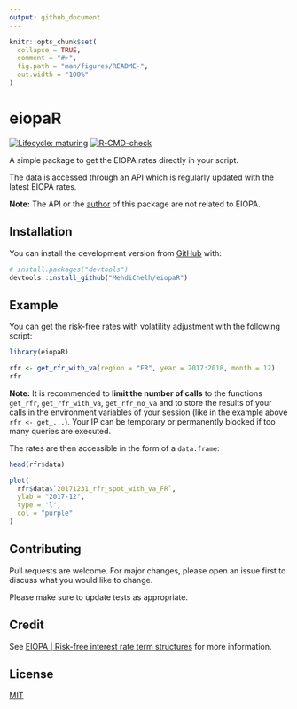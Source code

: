 ```yaml
---
output: github_document
---
```


<!-- README.md is generated from README.Rmd. Please edit that file -->

```r
knitr::opts_chunk$set(
  collapse = TRUE,
  comment = "#>",
  fig.path = "man/figures/README-",
  out.width = "100%"
)
```

# eiopaR

<!-- badges: start -->
 [![Lifecycle: maturing](https://img.shields.io/badge/lifecycle-maturing-blue.svg)](https://lifecycle.r-lib.org/articles/stages.html#maturing)
 [![R-CMD-check](https://github.com/MehdiChelh/eiopaR/actions/workflows/check-standard.yaml/badge.svg)](https://github.com/MehdiChelh/eiopaR/actions/workflows/check-standard.yaml)
<!-- badges: end -->

A simple package to get the EIOPA rates directly in your script.

The data is accessed through an API which is regularly updated with the latest EIOPA rates.

**Note:** The API or the [author](mailto:mehdi.echel@gmail.com) of this package are not related to EIOPA.

## Installation

<!-- You can install the released version of eiopaR from [CRAN](https://CRAN.R-project.org) with: -->

<!-- ``` r -->
<!-- install.packages("eiopaR") -->
<!-- ``` -->

You can install the development version from [GitHub](https://github.com/) with:

``` r
# install.packages("devtools")
devtools::install_github("MehdiChelh/eiopaR")
```
## Example

You can get the risk-free rates with volatility adjustment with the following script:

```r
library(eiopaR)

rfr <- get_rfr_with_va(region = "FR", year = 2017:2018, month = 12)
rfr
```

**Note:** It is recommended to **limit the number of calls** to the functions `get_rfr`, `get_rfr_with_va`, `get_rfr_no_va` and to store the results of your calls in the environment variables of your session (like in the example above `rfr <- get_...`). Your IP can be temporary or permanently blocked if too many queries are executed.

The rates are then accessible in the form of a `data.frame`:

```r
head(rfr$data)
```


```r
plot(
  rfr$data$`20171231_rfr_spot_with_va_FR`,
  ylab = "2017-12",
  type = 'l',
  col = "purple"
)
```


## Contributing
Pull requests are welcome. For major changes, please open an issue first to discuss what you would like to change.

Please make sure to update tests as appropriate.

## Credit
See [EIOPA | Risk-free interest rate term structures](https://www.eiopa.europa.eu/tools-and-data/risk-free-interest-rate-term-structures_en) for more information.

## License
[MIT](https://choosealicense.com/licenses/mit/)

